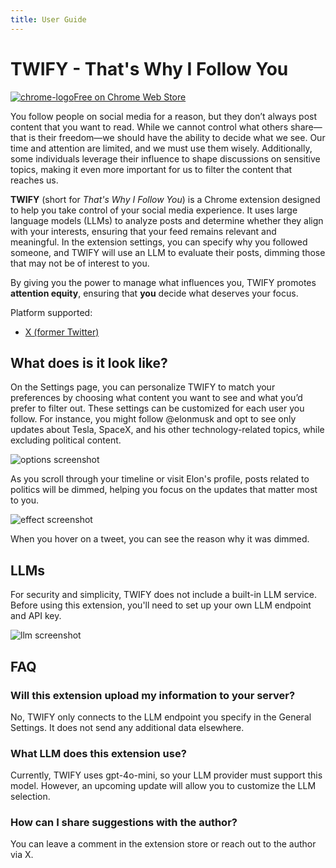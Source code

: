 ```yaml
---
title: User Guide
---
```


# TWIFY - That's Why I Follow You

<a 
  href="https://chromewebstore.google.com/detail/elmo/ipnlcfhfdicbfbchfoihipknbaeenenm" 
  target="_blank" 
  className="flex rounded-lg w-fit p-2 border text-white items-center text-xl px-8 py-2 font-medium bg-neutral-800 mt-6">
  <p className="flex items-center"><img alt="chrome-logo" className="w-6 h-6 mr-2" src="/chrome-store.svg"></img>Free on Chrome Web Store</p>
</a>

You follow people on social media for a reason, but they don’t always post content that you want to read. While we cannot control what others share—that is their freedom—we should have the ability to decide what we see. Our time and attention are limited, and we must use them wisely. Additionally, some individuals leverage their influence to shape discussions on sensitive topics, making it even more important for us to filter the content that reaches us.

**TWIFY** (short for *That's Why I Follow You*) is a Chrome extension designed to help you take control of your social media experience. It uses large language models (LLMs) to analyze posts and determine whether they align with your interests, ensuring that your feed remains relevant and meaningful. In the extension settings, you can specify why you followed someone, and TWIFY will use an LLM to evaluate their posts, dimming those that may not be of interest to you.

By giving you the power to manage what influences you, TWIFY promotes **attention equity**, ensuring that **you** decide what deserves your focus.

Platform supported:

- [X (former Twitter)](https://x.com)

## What does is it look like?

On the Settings page, you can personalize TWIFY to match your preferences by choosing what content you want to see and what you’d prefer to filter out. These settings can be customized for each user you follow. For instance, you might follow @elonmusk and opt to see only updates about Tesla, SpaceX, and his other technology-related topics, while excluding political content.

![options screenshot](/options.png)

As you scroll through your timeline or visit Elon's profile, posts related to politics will be dimmed, helping you focus on the updates that matter most to you.

![effect screenshot](/effect.png)

When you hover on a tweet, you can see the reason why it was dimmed.

## LLMs

For security and simplicity, TWIFY does not include a built-in LLM service. Before using this extension, you'll need to set up your own LLM endpoint and API key.

![llm screenshot](/llm.png)

## FAQ

### Will this extension upload my information to your server?

No, TWIFY only connects to the LLM endpoint you specify in the General Settings. It does not send any additional data elsewhere.

### What LLM does this extension use?

Currently, TWIFY uses gpt-4o-mini, so your LLM provider must support this model. However, an upcoming update will allow you to customize the LLM selection.

### How can I share suggestions with the author?

You can leave a comment in the extension store or reach out to the author via X.

